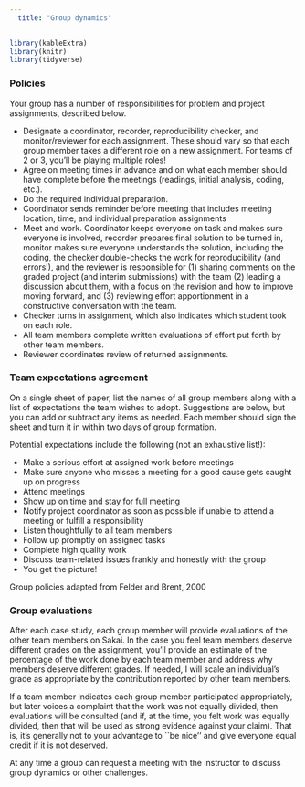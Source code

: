 ```yaml
---
  title: "Group dynamics"
---
```

  
```r
library(kableExtra)
library(knitr)
library(tidyverse)
```

### Policies

Your group has a number of responsibilities for problem and project assignments, described below.

- Designate a coordinator, recorder, reproducibility checker, and monitor/reviewer for each assignment. These should vary so that each group member takes a different role on a new assignment. For teams of 2 or 3, you'll be playing multiple roles!
- Agree on meeting times in advance and on what each member should have complete before the meetings (readings, initial analysis, coding, etc.).
- Do the required individual preparation.
- Coordinator sends reminder before meeting that includes meeting location, time, and individual preparation assignments
- Meet and work. Coordinator keeps everyone on task and makes sure everyone is involved, recorder prepares final solution to be turned in, monitor makes sure everyone understands the solution, including the coding, the checker double-checks the work for reproducibility (and errors!), and the reviewer is responsible for (1) sharing comments on the graded project (and interim submissions) with the team (2) leading a discussion about them, with a focus on the revision and how to improve moving forward, and (3) reviewing effort apportionment in a constructive conversation with the team.
- Checker turns in assignment, which also indicates which student took on each role.
- All team members complete written evaluations of effort put forth by other team members.
- Reviewer coordinates review of returned assignments.

### Team expectations agreement

On a single sheet of paper, list the names of all group members along with a list of expectations the team wishes to adopt.  Suggestions are below, but you can add or subtract any items as needed. Each member should sign the sheet and turn it in within two days of group formation.

Potential expectations include the following (not an exhaustive list!):

- Make a serious effort at assigned work before meetings
- Make sure anyone who misses a meeting for a good cause gets caught up on progress
- Attend meetings
- Show up on time and stay for full meeting
- Notify project coordinator as soon as possible if unable to attend a meeting or fulfill a responsibility
- Listen thoughtfully to all team members
- Follow up promptly on assigned tasks
- Complete high quality work
- Discuss team-related issues frankly and honestly with the group
- You get the picture!



<tiny> Group policies adapted from Felder and Brent, 2000 </tiny>

### Group evaluations

After each case study, each group member will provide evaluations of the other team members on Sakai. In the case you feel team members deserve different grades on the assignment, you'll provide an estimate of the percentage of the work done by each team member and address why members deserve different grades. If needed, I will scale an individual's grade as appropriate by the contribution reported by other team members.

If a team member indicates each group member participated appropriately, but later voices a complaint that the work was not equally divided, then evaluations will be consulted (and if, at the time, you felt work was equally divided, then that will be used as strong evidence against your claim).  That is, it's generally not to your advantage to ``be nice'' and give everyone equal credit if it is not deserved.

At any time a group can request a meeting with the instructor to discuss group dynamics or other challenges.